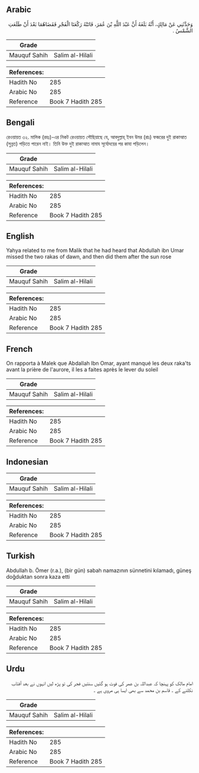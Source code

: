 ## Arabic


<div dir="rtl" lang="ar" style={{fontSize:'larger',backgroundColor:'#f8f9fa',padding:20}}>
وَحَدَّثَنِي عَنْ مَالِكٍ، أَنَّهُ بَلَغَهُ أَنَّ عَبْدَ اللَّهِ بْنَ عُمَرَ، فَاتَتْهُ رَكْعَتَا الْفَجْرِ فَقَضَاهُمَا بَعْدَ أَنْ طَلَعَتِ الشَّمْسُ ‏.‏
</div>
<div style={{backgroundColor:'#f8f9fa',padding:20, marginBottom: 10}}><table> <thead> <tr> <th>Grade</th> <th></th> </tr> </thead> <tbody> <tr><td>Mauquf Sahih</td><td>Salim al-Hilali</td></tr></tbody></table><table> <thead> <tr> <th>References:</th> <th></th> </tr> </thead> <tbody><tr><td>Hadith No</td><td>285</td></tr><tr><td>Arabic No</td><td>285</td></tr><tr><td>Reference</td><td>Book 7 Hadith 285</td></tr></tbody></table></div>

## Bengali


<div dir="ltr" lang="bn" style={{fontSize:'larger',backgroundColor:'#f8f9fa',padding:20}}>
রেওয়ায়ত ৩২. মালিক (রহঃ)-এর নিকট রেওয়ায়ত পৌছিয়াছে যে, আবদুল্লাহ্ ইবন উমর (রাঃ) ফজরের দুই রাকাআত (সুন্নত) পড়িতে পারেন নাই। তিনি উক্ত দুই রাকাআত নামায সূর্যোদয়ের পর কাযা পড়িলেন।
</div>
<div style={{backgroundColor:'#f8f9fa',padding:20, marginBottom: 10}}><table> <thead> <tr> <th>Grade</th> <th></th> </tr> </thead> <tbody> <tr><td>Mauquf Sahih</td><td>Salim al-Hilali</td></tr></tbody></table><table> <thead> <tr> <th>References:</th> <th></th> </tr> </thead> <tbody><tr><td>Hadith No</td><td>285</td></tr><tr><td>Arabic No</td><td>285</td></tr><tr><td>Reference</td><td>Book 7 Hadith 285</td></tr></tbody></table></div>

## English


<div dir="ltr" lang="en" style={{fontSize:'larger',backgroundColor:'#f8f9fa',padding:20}}>
Yahya related to me from Malik that he had heard that Abdullah ibn Umar missed the two rakas of dawn, and then did them after the sun rose
</div>
<div style={{backgroundColor:'#f8f9fa',padding:20, marginBottom: 10}}><table> <thead> <tr> <th>Grade</th> <th></th> </tr> </thead> <tbody> <tr><td>Mauquf Sahih</td><td>Salim al-Hilali</td></tr></tbody></table><table> <thead> <tr> <th>References:</th> <th></th> </tr> </thead> <tbody><tr><td>Hadith No</td><td>285</td></tr><tr><td>Arabic No</td><td>285</td></tr><tr><td>Reference</td><td>Book 7 Hadith 285</td></tr></tbody></table></div>

## French


<div dir="ltr" lang="fr" style={{fontSize:'larger',backgroundColor:'#f8f9fa',padding:20}}>
On rapporta à Malek que Abdallah Ibn Omar, ayant manqué les deux raka'ts avant la prière de l'aurore, il les a faites après le lever du soleil
</div>
<div style={{backgroundColor:'#f8f9fa',padding:20, marginBottom: 10}}><table> <thead> <tr> <th>Grade</th> <th></th> </tr> </thead> <tbody> <tr><td>Mauquf Sahih</td><td>Salim al-Hilali</td></tr></tbody></table><table> <thead> <tr> <th>References:</th> <th></th> </tr> </thead> <tbody><tr><td>Hadith No</td><td>285</td></tr><tr><td>Arabic No</td><td>285</td></tr><tr><td>Reference</td><td>Book 7 Hadith 285</td></tr></tbody></table></div>

## Indonesian


<div dir="ltr" lang="id" style={{fontSize:'larger',backgroundColor:'#f8f9fa',padding:20}}>

</div>
<div style={{backgroundColor:'#f8f9fa',padding:20, marginBottom: 10}}><table> <thead> <tr> <th>Grade</th> <th></th> </tr> </thead> <tbody> <tr><td>Mauquf Sahih</td><td>Salim al-Hilali</td></tr></tbody></table><table> <thead> <tr> <th>References:</th> <th></th> </tr> </thead> <tbody><tr><td>Hadith No</td><td>285</td></tr><tr><td>Arabic No</td><td>285</td></tr><tr><td>Reference</td><td>Book 7 Hadith 285</td></tr></tbody></table></div>

## Turkish


<div dir="ltr" lang="tr" style={{fontSize:'larger',backgroundColor:'#f8f9fa',padding:20}}>
Abdullah b. Ömer (r.a.), (bir gün) sabah namazının sünne­tini kılamadı, güneş doğduktan sonra kaza etti
</div>
<div style={{backgroundColor:'#f8f9fa',padding:20, marginBottom: 10}}><table> <thead> <tr> <th>Grade</th> <th></th> </tr> </thead> <tbody> <tr><td>Mauquf Sahih</td><td>Salim al-Hilali</td></tr></tbody></table><table> <thead> <tr> <th>References:</th> <th></th> </tr> </thead> <tbody><tr><td>Hadith No</td><td>285</td></tr><tr><td>Arabic No</td><td>285</td></tr><tr><td>Reference</td><td>Book 7 Hadith 285</td></tr></tbody></table></div>

## Urdu


<div dir="rtl" lang="ur" style={{fontSize:'larger',backgroundColor:'#f8f9fa',padding:20}}>
امام مالک کو پہنچا کہ عبداللہ بن عمر کی فوت ہو گئیں سنتیں فجر کی تو پڑھ لیں انہوں نے بعد آفتاب نکلنے کے ۔ قاسم بن محمد سے بھی ایسا ہی مروی ہے ۔
</div>
<div style={{backgroundColor:'#f8f9fa',padding:20, marginBottom: 10}}><table> <thead> <tr> <th>Grade</th> <th></th> </tr> </thead> <tbody> <tr><td>Mauquf Sahih</td><td>Salim al-Hilali</td></tr></tbody></table><table> <thead> <tr> <th>References:</th> <th></th> </tr> </thead> <tbody><tr><td>Hadith No</td><td>285</td></tr><tr><td>Arabic No</td><td>285</td></tr><tr><td>Reference</td><td>Book 7 Hadith 285</td></tr></tbody></table></div>